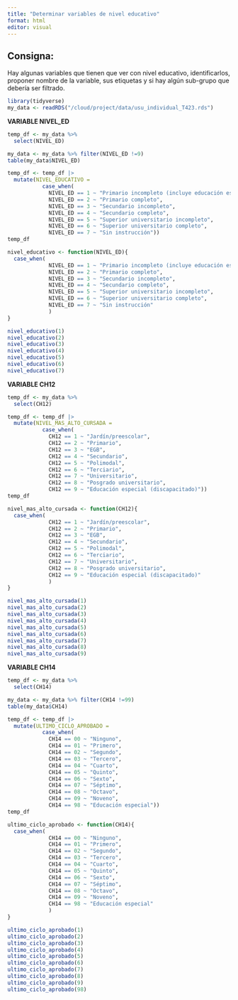 ```yaml
---
title: "Determinar variables de nivel educativo"
format: html
editor: visual
---
```


## Consigna:

Hay algunas variables que tienen que ver con nivel educativo, identificarlos, proponer nombre de la variable, sus etiquetas y si hay algún sub-grupo que debería ser filtrado.

```r
library(tidyverse)
my_data <- readRDS("/cloud/project/data/usu_individual_T423.rds")
```

**VARIABLE NIVEL_ED**

```r
temp_df <- my_data %>%    
  select(NIVEL_ED)
```

```r
my_data <- my_data %>% filter(NIVEL_ED !=9)
table(my_data$NIVEL_ED)
```

```r
temp_df <- temp_df |> 
  mutate(NIVEL_EDUCATIVO = 
           case_when(
             NIVEL_ED == 1 ~ "Primario incompleto (incluye educación especial)",
             NIVEL_ED == 2 ~ "Primario completo",
             NIVEL_ED == 3 ~ "Secundario incompleto",
             NIVEL_ED == 4 ~ "Secundario completo",
             NIVEL_ED == 5 ~ "Superior universitario incompleto",
             NIVEL_ED == 6 ~ "Superior universitario completo",
             NIVEL_ED == 7 ~ "Sin instrucción"))
temp_df
```

```r
nivel_educativo <- function(NIVEL_ED){
  case_when(
             NIVEL_ED == 1 ~ "Primario incompleto (incluye educación especial)",
             NIVEL_ED == 2 ~ "Primario completo",
             NIVEL_ED == 3 ~ "Secundario incompleto",
             NIVEL_ED == 4 ~ "Secundario completo",
             NIVEL_ED == 5 ~ "Superior universitario incompleto",
             NIVEL_ED == 6 ~ "Superior universitario completo",
             NIVEL_ED == 7 ~ "Sin instrucción"
             )
}
```

```r
nivel_educativo(1)
nivel_educativo(2)
nivel_educativo(3)
nivel_educativo(4)
nivel_educativo(5)
nivel_educativo(6)
nivel_educativo(7)
```

**VARIABLE CH12**

```r
temp_df <- my_data %>%    
  select(CH12)
```

```r
temp_df <- temp_df |> 
  mutate(NIVEL_MAS_ALTO_CURSADA = 
           case_when(
             CH12 == 1 ~ "Jardín/preescolar",
             CH12 == 2 ~ "Primario",
             CH12 == 3 ~ "EGB",
             CH12 == 4 ~ "Secundario",
             CH12 == 5 ~ "Polimodal",
             CH12 == 6 ~ "Terciario",
             CH12 == 7 ~ "Universitario",
             CH12 == 8 ~ "Posgrado universitario",
             CH12 == 9 ~ "Educación especial (discapacitado)"))
temp_df
```

```r
nivel_mas_alto_cursada <- function(CH12){
  case_when(
             CH12 == 1 ~ "Jardín/preescolar",
             CH12 == 2 ~ "Primario",
             CH12 == 3 ~ "EGB",
             CH12 == 4 ~ "Secundario",
             CH12 == 5 ~ "Polimodal",
             CH12 == 6 ~ "Terciario",
             CH12 == 7 ~ "Universitario",
             CH12 == 8 ~ "Posgrado universitario",
             CH12 == 9 ~ "Educación especial (discapacitado)"
             )
}

```

```r
nivel_mas_alto_cursada(1)
nivel_mas_alto_cursada(2)
nivel_mas_alto_cursada(3)
nivel_mas_alto_cursada(4)
nivel_mas_alto_cursada(5)
nivel_mas_alto_cursada(6)
nivel_mas_alto_cursada(7)
nivel_mas_alto_cursada(8)
nivel_mas_alto_cursada(9)
```

**VARIABLE CH14**

```r
temp_df <- my_data %>%    
  select(CH14)
```

```r
my_data <- my_data %>% filter(CH14 !=99)
table(my_data$CH14)
```

```r
temp_df <- temp_df |> 
  mutate(ULTIMO_CICLO_APROBADO = 
           case_when(
             CH14 == 00 ~ "Ninguno",
             CH14 == 01 ~ "Primero",
             CH14 == 02 ~ "Segundo",
             CH14 == 03 ~ "Tercero",
             CH14 == 04 ~ "Cuarto",
             CH14 == 05 ~ "Quinto",
             CH14 == 06 ~ "Sexto",
             CH14 == 07 ~ "Séptimo",
             CH14 == 08 ~ "Octavo",
             CH14 == 09 ~ "Noveno",
             CH14 == 98 ~ "Educación especial"))
temp_df
```

```r
ultimo_ciclo_aprobado <- function(CH14){
  case_when(
             CH14 == 00 ~ "Ninguno",
             CH14 == 01 ~ "Primero",
             CH14 == 02 ~ "Segundo",
             CH14 == 03 ~ "Tercero",
             CH14 == 04 ~ "Cuarto",
             CH14 == 05 ~ "Quinto",
             CH14 == 06 ~ "Sexto",
             CH14 == 07 ~ "Séptimo",
             CH14 == 08 ~ "Octavo",
             CH14 == 09 ~ "Noveno",
             CH14 == 98 ~ "Educación especial"
             )
}


```

```r
ultimo_ciclo_aprobado(1)
ultimo_ciclo_aprobado(2)
ultimo_ciclo_aprobado(3)
ultimo_ciclo_aprobado(4)
ultimo_ciclo_aprobado(5)
ultimo_ciclo_aprobado(6)
ultimo_ciclo_aprobado(7)
ultimo_ciclo_aprobado(8)
ultimo_ciclo_aprobado(9)
ultimo_ciclo_aprobado(98)
```
